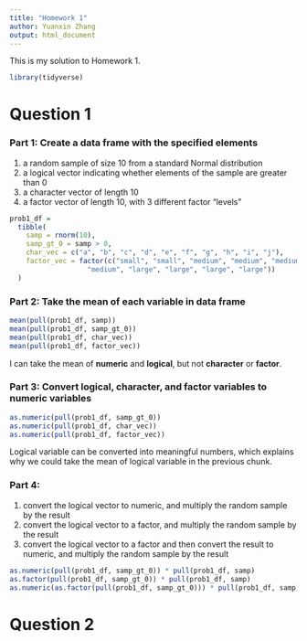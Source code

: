 ```yaml
---
title: "Homework 1"
author: Yuanxin Zhang
output: html_document
---
```


This is my solution to Homework 1. 

```r
library(tidyverse)
```


# Question 1
### Part 1: Create a data frame with the specified elements
1) a random sample of size 10 from a standard Normal distribution
2) a logical vector indicating whether elements of the sample are greater than 0
3) a character vector of length 10
4) a factor vector of length 10, with 3 different factor “levels”
```r
prob1_df = 
  tibble(
    samp = rnorm(10),
    samp_gt_0 = samp > 0,
    char_vec = c("a", "b", "c", "d", "e", "f", "g", "h", "i", "j"),
    factor_vec = factor(c("small", "small", "medium", "medium", "medium", 
                   "medium", "large", "large", "large", "large"))
  )
```

### Part 2: Take the mean of each variable in data frame
```r
mean(pull(prob1_df, samp))
mean(pull(prob1_df, samp_gt_0))
mean(pull(prob1_df, char_vec))
mean(pull(prob1_df, factor_vec))
```
I can take the mean of **numeric** and **logical**, but not **character** or **factor**.

### Part 3: Convert logical, character, and factor variables to numeric variables
```r
as.numeric(pull(prob1_df, samp_gt_0))
as.numeric(pull(prob1_df, char_vec))
as.numeric(pull(prob1_df, factor_vec))
```
Logical variable can be converted into meaningful numbers, which explains why we could take the mean of logical variable in the previous chunk.

### Part 4:
1. convert the logical vector to numeric, and multiply the random sample by the result
2. convert the logical vector to a factor, and multiply the random sample by the result
3. convert the logical vector to a factor and then convert the result to numeric, and multiply the random sample by the result
```r
as.numeric(pull(prob1_df, samp_gt_0)) * pull(prob1_df, samp)
as.factor(pull(prob1_df, samp_gt_0)) * pull(prob1_df, samp)
as.numeric(as.factor(pull(prob1_df, samp_gt_0))) * pull(prob1_df, samp)
```

# Question 2

